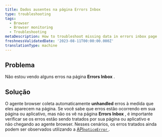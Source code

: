 ```yaml
---
title: Dados ausentes na página Errors Inbox
type: troubleshooting
tags:
  - Browser
  - Browser monitoring
  - Troubleshooting
metaDescription: How to troubleshoot missing data in errors inbox page
freshnessValidatedDate: '2023-08-11T00:00:00.000Z'
translationType: machine
---
```


## Problema

Não estou vendo alguns erros na página <DoNotTranslate>**Errors Inbox**</DoNotTranslate> .

## Solução

O agente browser coleta automaticamente <DoNotTranslate>**unhandled**</DoNotTranslate> erros à medida que eles aparecem na página. Se você sabe que erros estão ocorrendo em sua página ou aplicativo, mas não os vê na página <DoNotTranslate>**Errors Inbox**</DoNotTranslate> , é importante verificar se os erros estão sendo tratados por sua página ou aplicativo e não chegando ao agente browser. Nesses cenários, os erros tratados ainda podem ser observados utilizando a [API`noticeError` ](/docs/browser/new-relic-browser/browser-apis/noticeerror).